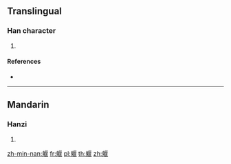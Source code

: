 {{character info/new}}
==Translingual==

===Han character===
{{Han char|rn=158|rad=身|as=09|sn=16|four=21214|canj=HHSAV}}

# {{defn|Han|sort=身09}}

====References====
* {{Han ref|kx=1237.600|dkj=38114|dj=1711.420|hdz=63811.230|uh=8EBD|ud=36541|bh=EBC8|bd=60360}}

----

==Mandarin==

===Hanzi===
{{cmn-hanzi|pin=[[yǎn]] ([[yan3]])|wg=yen<sup>3</sup>}}

# {{defn|lang=cmn|sort=身09}}

[[zh-min-nan:躽]]
[[fr:躽]]
[[pl:躽]]
[[th:躽]]
[[zh:躽]]